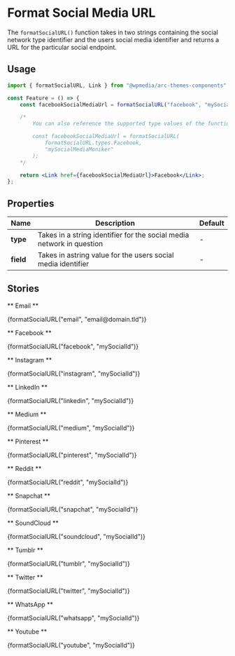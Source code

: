 

<Meta title="Utilities/Format Social URL" component={formatSocialURL} />

# Format Social Media URL

The `formatSocialURL()` function takes in two strings containing the social network type identifier and the
users social media identifier and returns a URL for the particular social endpoint.

## Usage

```jsx
import { formatSocialURL, Link } from "@wpmedia/arc-themes-components";

const Feature = () => {
	const facebookSocialMediaUrl = formatSocialURL("facebook", "mySocialMediaMoniker");

	/*
		You can also reference the supported type values of the function

		const facebookSocialMediaUrl = formatSocialURL(
			formatSocialURL.types.Facebook,
			"mySocialMediaMoniker"
		);
	*/

	return <Link href={facebookSocialMediaUrl}>Facebook</Link>;
};
```

## Properties

| Name      | Description                                                           | Default |
| --------- | --------------------------------------------------------------------- | ------- |
| **type**  | Takes in a string identifier for the social media network in question | -       |
| **field** | Takes in astring value for the users social media identifier          | -       |

## Stories

** Email **

<Canvas>
	<Story name="Email">{formatSocialURL("email", "email@domain.tld")}</Story>
</Canvas>

** Facebook **

<Canvas>
	<Story name="Facebook">{formatSocialURL("facebook", "mySocialId")}</Story>
</Canvas>

** Instagram **

<Canvas>
	<Story name="Instagram">{formatSocialURL("instagram", "mySocialId")}</Story>
</Canvas>

** LinkedIn **

<Canvas>
	<Story name="LinkedIn">{formatSocialURL("linkedin", "mySocialId")}</Story>
</Canvas>

** Medium **

<Canvas>
	<Story name="Medium">{formatSocialURL("medium", "mySocialId")}</Story>
</Canvas>

** Pinterest **

<Canvas>
	<Story name="Pinterest">{formatSocialURL("pinterest", "mySocialId")}</Story>
</Canvas>

** Reddit **

<Canvas>
	<Story name="Reddit">{formatSocialURL("reddit", "mySocialId")}</Story>
</Canvas>

** Snapchat **

<Canvas>
	<Story name="Snapchat">{formatSocialURL("snapchat", "mySocialId")}</Story>
</Canvas>

** SoundCloud **

<Canvas>
	<Story name="SoundCloud">{formatSocialURL("soundcloud", "mySocialId")}</Story>
</Canvas>

** Tumblr **

<Canvas>
	<Story name="Tumblr">{formatSocialURL("tumblr", "mySocialId")}</Story>
</Canvas>

** Twitter **

<Canvas>
	<Story name="Twitter">{formatSocialURL("twitter", "mySocialId")}</Story>
</Canvas>

** WhatsApp **

<Canvas>
	<Story name="WhatsApp">{formatSocialURL("whatsapp", "mySocialId")}</Story>
</Canvas>

** Youtube **

<Canvas>
	<Story name="Youtube">{formatSocialURL("youtube", "mySocialId")}</Story>
</Canvas>
